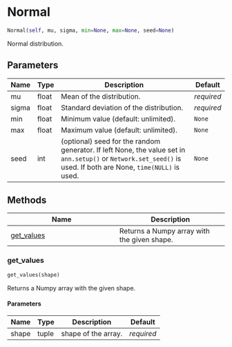 # Normal { #ANNarchy.core.Random.Normal }

```python
Normal(self, mu, sigma, min=None, max=None, seed=None)
```

Normal distribution.

## Parameters {.doc-section .doc-section-parameters}

| Name   | Type   | Description                                                                                                                                                     | Default    |
|--------|--------|-----------------------------------------------------------------------------------------------------------------------------------------------------------------|------------|
| mu     | float  | Mean of the distribution.                                                                                                                                       | _required_ |
| sigma  | float  | Standard deviation of the distribution.                                                                                                                         | _required_ |
| min    | float  | Minimum value (default: unlimited).                                                                                                                             | `None`     |
| max    | float  | Maximum value (default: unlimited).                                                                                                                             | `None`     |
| seed   | int    | (optional) seed for the random generator. If left None, the value set in `ann.setup()` or `Network.set_seed()` is used. If both are None, `time(NULL)` is used. | `None`     |

## Methods

| Name | Description |
| --- | --- |
| [get_values](#ANNarchy.core.Random.Normal.get_values) | Returns a Numpy array with the given shape. |

### get_values { #ANNarchy.core.Random.Normal.get_values }

```python
get_values(shape)
```

Returns a Numpy array with the given shape.

#### Parameters {.doc-section .doc-section-parameters}

| Name   | Type   | Description         | Default    |
|--------|--------|---------------------|------------|
| shape  | tuple  | shape of the array. | _required_ |